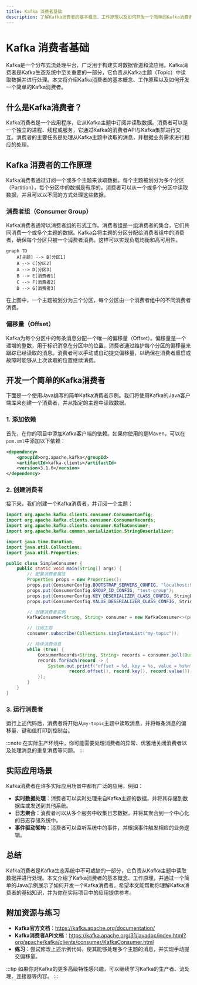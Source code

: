 ```yaml
---
title: Kafka 消费者基础
description: 了解Kafka消费者的基本概念、工作原理以及如何开发一个简单的Kafka消费者。
---
```


# Kafka 消费者基础

Kafka是一个分布式流处理平台，广泛用于构建实时数据管道和流应用。Kafka消费者是Kafka生态系统中至关重要的一部分，它负责从Kafka主题（Topic）中读取数据并进行处理。本文将介绍Kafka消费者的基本概念、工作原理以及如何开发一个简单的Kafka消费者。

## 什么是Kafka消费者？

Kafka消费者是一个应用程序，它从Kafka主题中订阅并读取数据。消费者可以是一个独立的进程、线程或服务，它通过Kafka的消费者API与Kafka集群进行交互。消费者的主要任务是处理从Kafka主题中读取的消息，并根据业务需求进行相应的处理。

## Kafka 消费者的工作原理

Kafka消费者通过订阅一个或多个主题来读取数据。每个主题被划分为多个分区（Partition），每个分区中的数据是有序的。消费者可以从一个或多个分区中读取数据，并且可以以不同的方式处理这些数据。

### 消费者组（Consumer Group）

Kafka消费者通常以消费者组的形式工作。消费者组是一组消费者的集合，它们共同消费一个或多个主题的数据。Kafka会将主题的分区分配给消费者组中的消费者，确保每个分区只被一个消费者消费。这样可以实现负载均衡和高可用性。

```mermaid
graph TD
    A[主题] --> B[分区1]
    A --> C[分区2]
    A --> D[分区3]
    B --> E[消费者1]
    C --> F[消费者2]
    D --> G[消费者3]
```

在上图中，一个主题被划分为三个分区，每个分区由一个消费者组中的不同消费者消费。

### 偏移量（Offset）

Kafka为每个分区中的每条消息分配一个唯一的偏移量（Offset）。偏移量是一个递增的整数，用于标识消息在分区中的位置。消费者通过维护每个分区的偏移量来跟踪已经读取的消息。消费者可以手动或自动提交偏移量，以确保在消费者重启或故障时能够从上次读取的位置继续消费。

## 开发一个简单的Kafka消费者

下面是一个使用Java编写的简单Kafka消费者示例。我们将使用Kafka的Java客户端库来创建一个消费者，并从指定的主题中读取数据。

### 1. 添加依赖

首先，在你的项目中添加Kafka客户端的依赖。如果你使用的是Maven，可以在`pom.xml`中添加以下依赖：

```xml
<dependency>
    <groupId>org.apache.kafka</groupId>
    <artifactId>kafka-clients</artifactId>
    <version>3.1.0</version>
</dependency>
```

### 2. 创建消费者

接下来，我们创建一个Kafka消费者，并订阅一个主题：

```java
import org.apache.kafka.clients.consumer.ConsumerConfig;
import org.apache.kafka.clients.consumer.ConsumerRecords;
import org.apache.kafka.clients.consumer.KafkaConsumer;
import org.apache.kafka.common.serialization.StringDeserializer;

import java.time.Duration;
import java.util.Collections;
import java.util.Properties;

public class SimpleConsumer {
    public static void main(String[] args) {
        // 配置消费者属性
        Properties props = new Properties();
        props.put(ConsumerConfig.BOOTSTRAP_SERVERS_CONFIG, "localhost:9092");
        props.put(ConsumerConfig.GROUP_ID_CONFIG, "test-group");
        props.put(ConsumerConfig.KEY_DESERIALIZER_CLASS_CONFIG, StringDeserializer.class.getName());
        props.put(ConsumerConfig.VALUE_DESERIALIZER_CLASS_CONFIG, StringDeserializer.class.getName());

        // 创建消费者实例
        KafkaConsumer<String, String> consumer = new KafkaConsumer<>(props);

        // 订阅主题
        consumer.subscribe(Collections.singletonList("my-topic"));

        // 持续消费消息
        while (true) {
            ConsumerRecords<String, String> records = consumer.poll(Duration.ofMillis(100));
            records.forEach(record -> {
                System.out.printf("offset = %d, key = %s, value = %s%n",
                        record.offset(), record.key(), record.value());
            });
        }
    }
}
```

### 3. 运行消费者

运行上述代码后，消费者将开始从`my-topic`主题中读取消息，并将每条消息的偏移量、键和值打印到控制台。

:::note
在实际生产环境中，你可能需要处理消费者的异常、优雅地关闭消费者以及处理消息的重复消费等问题。
:::

## 实际应用场景

Kafka消费者在许多实际应用场景中都有广泛的应用，例如：

- **实时数据处理**：消费者可以实时处理来自Kafka主题的数据，并将其存储到数据库或发送到其他系统。
- **日志聚合**：消费者可以从多个服务中收集日志数据，并将其聚合到一个中心化的日志存储系统中。
- **事件驱动架构**：消费者可以监听系统中的事件，并根据事件触发相应的业务逻辑。

## 总结

Kafka消费者是Kafka生态系统中不可或缺的一部分，它负责从Kafka主题中读取数据并进行处理。本文介绍了Kafka消费者的基本概念、工作原理，并通过一个简单的Java示例展示了如何开发一个Kafka消费者。希望本文能帮助你理解Kafka消费者的基础知识，并为你在实际项目中的应用提供参考。

## 附加资源与练习

- **Kafka官方文档**：https://kafka.apache.org/documentation/
- **Kafka消费者API文档**：https://kafka.apache.org/31/javadoc/index.html?org/apache/kafka/clients/consumer/KafkaConsumer.html
- **练习**：尝试修改上述示例代码，使其能够处理多个主题的消息，并实现手动提交偏移量。

:::tip
如果你对Kafka的更多高级特性感兴趣，可以继续学习Kafka的生产者、流处理、连接器等内容。
:::